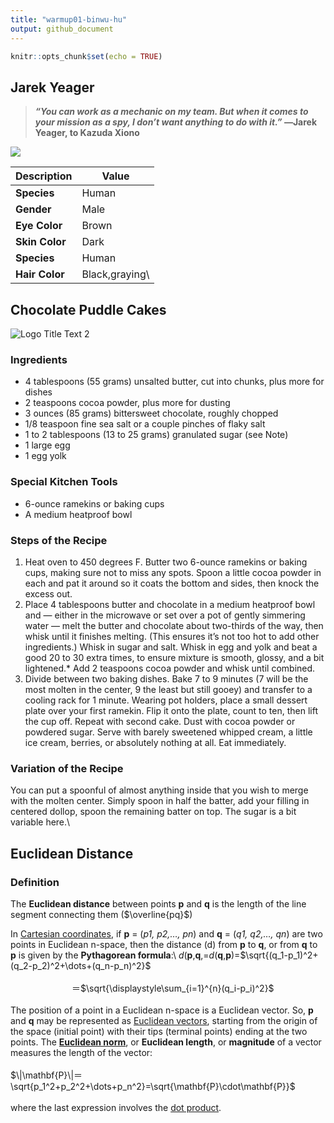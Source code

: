 ```yaml
---
title: "warmup01-binwu-hu"
output: github_document
---
```


```r
knitr::opts_chunk$set(echo = TRUE)
```



## **Jarek Yeager**


> **_"You can work as a mechanic on my team. But when it comes to your mission as a spy, I don't want anything to do with it."_                  ―Jarek Yeager, to Kazuda Xiono**

![][1]

[1]: https://vignette.wikia.nocookie.net/starwars/images/d/dd/Jarek.jpg/revision/latest?cb=20180905013807 



**Description** | **Value** 
--- | --- 
**Species** | Human 
**Gender** | Male
**Eye Color** | Brown 
**Skin Color** | Dark
**Species** | Human 
**Hair Color** | Black,graying\

## **Chocolate Puddle Cakes**
![][2]

[2]: https://smittenkitchendotcom.files.wordpress.com/2019/02/chocolate-puddle-cakes.jpg?w=750 "Logo Title Text 2"
### **Ingredients**
- 4 tablespoons (55 grams) unsalted butter, cut into chunks, plus more for dishes
- 2 teaspoons cocoa powder, plus more for dusting
- 3 ounces (85 grams) bittersweet chocolate, roughly chopped
- 1/8 teaspoon fine sea salt or a couple pinches of flaky salt
- 1 to 2 tablespoons (13 to 25 grams) granulated sugar (see Note)
- 1 large egg
- 1 egg yolk

### **Special Kitchen Tools**
- 6-ounce ramekins or baking cups
- A medium heatproof bowl

### **Steps of the Recipe**
1. Heat oven to 450 degrees F. Butter two 6-ounce ramekins or baking cups, making sure not to miss any spots. Spoon a little cocoa powder in each and pat it around so it coats the bottom and sides, then knock the excess out.
2. Place 4 tablespoons butter and chocolate in a medium heatproof bowl and — either in the microwave or set over a pot of gently simmering water — melt the butter and chocolate about two-thirds of the way, then whisk until it finishes melting. (This ensures it’s not too hot to add other ingredients.) Whisk in sugar and salt. Whisk in egg and yolk and beat a good 20 to 30 extra times, to ensure mixture is smooth, glossy, and a bit lightened.* Add 2 teaspoons cocoa powder and whisk until combined.
3. Divide between two baking dishes. Bake 7 to 9 minutes (7 will be the most molten in the center, 9 the least but still gooey) and transfer to a cooling rack for 1 minute. Wearing pot holders, place a small dessert plate over your first ramekin. Flip it onto the plate, count to ten, then lift the cup off. Repeat with second cake. Dust with cocoa powder or powdered sugar. Serve with barely sweetened whipped cream, a little ice cream, berries, or absolutely nothing at all. Eat immediately.

### **Variation of the Recipe**
You can put a spoonful of almost anything inside that you wish to merge with the molten center. Simply spoon in half the batter, add your filling in centered dollop, spoon the remaining batter on top. The sugar is a bit variable here.\\



## **Euclidean Distance**
### **Definition**

The **Euclidean distance** between points **p** and **q** is the length of the line segment connecting them ($\overline{pq}$)

In [Cartesian coordinates](https://en.wikipedia.org/wiki/Cartesian_coordinate_system), if **p** = (*p1, p2,..., pn*) and **q** = (*q1, q2,..., qn*) are two points in Euclidean n-space, then the distance (d) from **p** to **q**, or from **q** to **p** is given by the **Pythagorean formula**:\\
*d*($\mathbf{p}$,$\mathbf{q}$,=*d*($\mathbf{q}$,$\mathbf{p}$)=$\sqrt{(q_1-p_1)^2+(q_2-p_2)^2+\dots+(q_n-p_n)^2}$\
\
&emsp;&emsp;&emsp;&emsp;&emsp;&emsp;&emsp;＝$\sqrt{\displaystyle\sum_{i=1}^{n}(q_i-p_i)^2}$\
\
The position of a point in a Euclidean n-space is a Euclidean vector. So, **p** and **q** may be represented as [Euclidean vectors](https://en.wikipedia.org/wiki/Euclidean_vector), starting from the origin of the space (initial point) with their tips (terminal points) ending at the two points. The [**Euclidean norm**](https://en.wikipedia.org/wiki/Norm_(mathematics)#Euclidean_norm), or **Euclidean length**, or **magnitude** of a vector measures the length of the vector:
\
\
$\|\mathbf{P}\|＝\sqrt{p_1^2+p_2^2+\dots+p_n^2}=\sqrt{\mathbf{P}\cdot\mathbf{P}}$\
\
where the last expression involves the [dot product](https://en.wikipedia.org/wiki/Dot_product).
